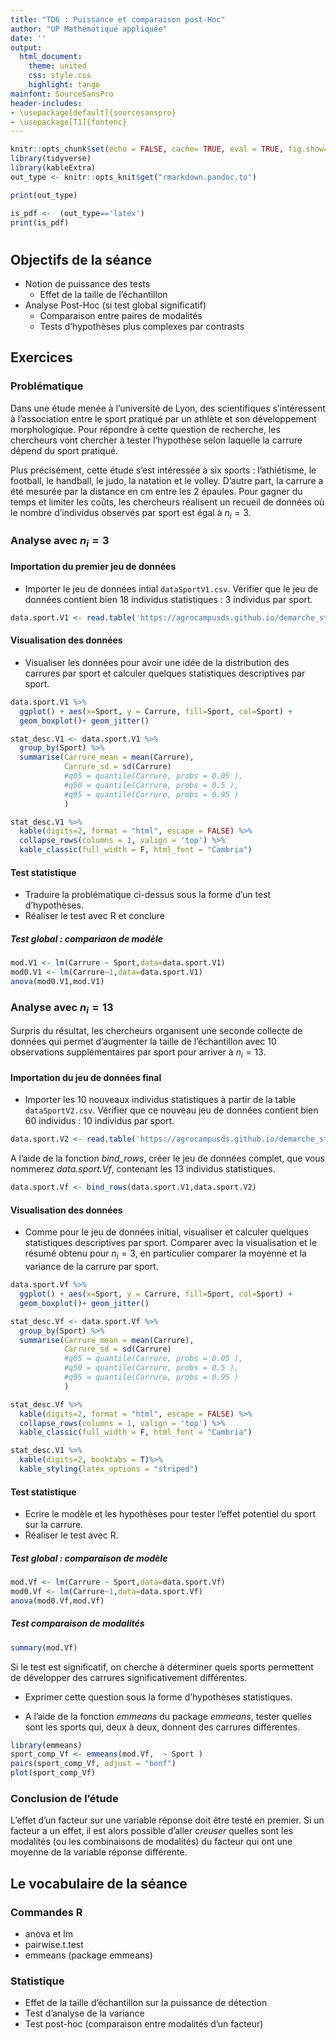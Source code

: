 ```yaml
---
title: "TD6 : Puissance et comparaison post-Hoc"
author: "UP Mathématique appliquée"
date: ''
output:
  html_document:
    theme: united
    css: style.css
    highlight: tango
mainfont: SourceSansPro
header-includes:
- \usepackage[default]{sourcesanspro}
- \usepackage[T1]{fontenc}
---
```



```r
knitr::opts_chunk$set(echo = FALSE, cache= TRUE, eval = TRUE, fig.show='hide', message = FALSE, warning = FALSE, results = 'hide' )
library(tidyverse)
library(kableExtra)
out_type <- knitr::opts_knit$get("rmarkdown.pandoc.to")

```

```r
print(out_type)

is_pdf <-  (out_type=='latex')
print(is_pdf)
```

# {.tabset .tabset-fade .tabset-pills}

##  Objectifs de la séance  


* Notion de puissance des tests
  + Effet de la taille de l'échantillon
* Analyse Post-Hoc (si test global significatif)
  - Comparaison entre paires de modalités
  - Tests d'hypothèses plus complexes par contrasts
  
## Exercices 


### Problématique

Dans une étude menée à l'université de Lyon, des scientifiques s'intéressent à l'association entre le sport pratiqué par un athlète et son développement morphologique. Pour répondre à cette question de recherche, les chercheurs vont chercher à tester l'hypothèse selon laquelle la carrure dépend du sport pratiqué.

Plus précisément, cette étude s'est intéressée à six sports : l'athlétisme, le football, le handball, le judo, la natation et le volley. D'autre part, la carrure a été mesurée par la distance en cm entre les 2 épaules. Pour gagner du temps et limiter les coûts, les chercheurs réalisent un recueil de données où le nombre d'individus observés par sport est égal à $n_i=3$.

### Analyse avec $n_i=3$


#### Importation du premier jeu de données

* Importer le jeu de données intial `dataSportV1.csv`. Vérifier que le jeu de données contient bien 18 individus statistiques : 3 individus par sport.


```r
data.sport.V1 <- read.table('https://agrocampusds.github.io/demarche_statistique/dataSportV1.csv', sep = ';' , stringsAsFactors = TRUE, header = TRUE)
```

#### Visualisation des données

* Visualiser les données pour avoir une idée de la distribution des carrures par sport et calculer quelques statistiques descriptives par sport.


```r
data.sport.V1 %>% 
  ggplot() + aes(x=Sport, y = Carrure, fill=Sport, col=Sport) + 
  geom_boxplot()+ geom_jitter()
```

```r
stat_desc.V1 <- data.sport.V1 %>% 
  group_by(Sport) %>% 
  summarise(Carrure_mean = mean(Carrure), 
            Carrure_sd = sd(Carrure)
            #q05 = quantile(Carrure, probs = 0.05 ),
            #q50 = quantile(Carrure, probs = 0.5 ),
            #q95 = quantile(Carrure, probs = 0.95 )
            )
```

```r
stat_desc.V1 %>% 
  kable(digits=2, format = "html", escape = FALSE) %>%
  collapse_rows(columns = 1, valign = 'top') %>%
  kable_classic(full_width = F, html_font = "Cambria")
```


#### Test statistique


* Traduire la problématique ci-dessus sous la forme d'un test d'hypothèses.
* Réaliser le test avec R et conclure

##### Test global : compariaon de modèle

```r
mod.V1 <- lm(Carrure ~ Sport,data=data.sport.V1)
mod0.V1 <- lm(Carrure~1,data=data.sport.V1)
anova(mod0.V1,mod.V1)
```

### Analyse avec $n_i=13$

Surpris du résultat, les chercheurs organisent une seconde collecte de données qui permet d'augmenter la taille de l'échantillon avec 10 observations supplémentaires par sport pour arriver à $n_i=13$.

#### Importation du jeu de données final

* Importer les 10 nouveaux individus statistiques à partir de la table `dataSportV2.csv`. Vérifier que ce nouveau jeu de données contient bien 60 individus : 10 individus par sport.

```r
data.sport.V2 <- read.table('https://agrocampusds.github.io/demarche_statistique/dataSportV2.csv', sep = ';' , stringsAsFactors = TRUE, header = TRUE)
```

A l'aide de la fonction *bind_rows*, créer le jeu de données complet, que vous nommerez *data.sport.Vf*, contenant les 13 individus statistiques.

```r
data.sport.Vf <- bind_rows(data.sport.V1,data.sport.V2)
```

#### Visualisation des données

* Comme pour le jeu de données initial, visualiser et calculer quelques statistiques descriptives par sport. Comparer avec la visualisation et le résumé obtenu pour $n_i=3$, en particulier comparer la moyenne et la variance de la carrure par sport.

```r
data.sport.Vf %>% 
  ggplot() + aes(x=Sport, y = Carrure, fill=Sport, col=Sport) + 
  geom_boxplot()+ geom_jitter()
```

```r
stat_desc.Vf <- data.sport.Vf %>% 
  group_by(Sport) %>% 
  summarise(Carrure_mean = mean(Carrure), 
            Carrure_sd = sd(Carrure)
            #q05 = quantile(Carrure, probs = 0.05 ),
            #q50 = quantile(Carrure, probs = 0.5 ),
            #q95 = quantile(Carrure, probs = 0.95 )
            )
```

```r
stat_desc.Vf %>% 
  kable(digits=2, format = "html", escape = FALSE) %>%
  collapse_rows(columns = 1, valign = 'top') %>%
  kable_classic(full_width = F, html_font = "Cambria")
```

```r
stat_desc.V1 %>% 
  kable(digits=2, booktabs = T)%>%
  kable_styling(latex_options = "striped")
```

#### Test statistique

* Ecrire le modèle et les hypothèses pour tester l'effet potentiel du sport sur la carrure.
* Réaliser le test avec R.


##### Test global : comparaison de modèle


```r
mod.Vf <- lm(Carrure ~ Sport,data=data.sport.Vf)
mod0.Vf <- lm(Carrure~1,data=data.sport.Vf)
anova(mod0.Vf,mod.Vf)
```

##### Test comparaison de modalités

```r
summary(mod.Vf)
```


Si le test est significatif, on cherche à déterminer quels sports permettent de développer des carrures significativement différentes.

* Exprimer cette question sous la forme d'hypothèses statistiques.

* A l'aide de la fonction *emmeans* du package *emmeans*, tester quelles sont les sports qui, deux à deux, donnent des carrures différentes.

```r
library(emmeans)
sport_comp_Vf <- emmeans(mod.Vf,  ~ Sport )
pairs(sport_comp_Vf, adjust = "bonf")
plot(sport_comp_Vf)
```



### Conclusion de l'étude

L'effet d'un facteur sur une variable réponse doit être testé en premier. Si un facteur a un effet, il est alors possible d'aller *creuser* quelles sont les modalités (ou les combinaisons de modalités) du facteur qui ont une moyenne de la variable réponse différente.


## Le vocabulaire de la séance

### Commandes R
- anova et lm
- pairwise.t.test
- emmeans (package emmeans)

### Statistique 
- Effet de la taille d'échantillon sur la puissance de détection
- Test d'analyse de la variance
- Test post-hoc (comparaison entre modalités d'un facteur)
